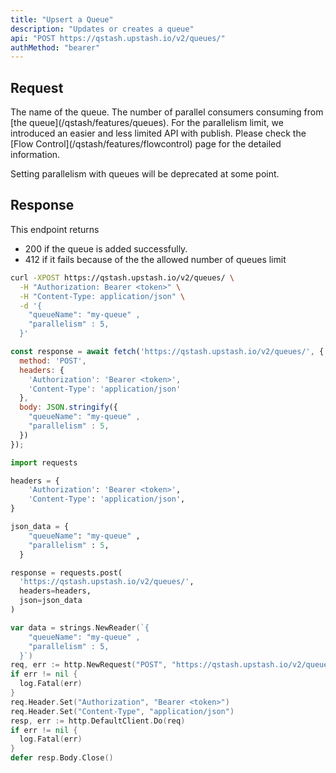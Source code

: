 ```yaml
---
title: "Upsert a Queue"
description: "Updates or creates a queue"
api: "POST https://qstash.upstash.io/v2/queues/"
authMethod: "bearer"
---
```



## Request

<ParamField body="queueName" type="string" required>
  The name of the queue. 
</ParamField>
<ParamField body="parallelism" type="int" required> 
  The number of parallel consumers consuming from [the queue](/qstash/features/queues).
  
<Warning>
For the parallelism limit, we introduced an easier and less limited API with publish. 
Please check the [Flow Control](/qstash/features/flowcontrol) page for the detailed information.

Setting parallelism with queues will be deprecated at some point.
</Warning>
</ParamField>

## Response

This endpoint returns 
- 200 if the queue is added successfully.
- 412 if it fails because of the the allowed number of queues limit

<RequestExample>

```sh curl
curl -XPOST https://qstash.upstash.io/v2/queues/ \
  -H "Authorization: Bearer <token>" \
  -H "Content-Type: application/json" \
  -d '{
    "queueName": "my-queue" , 
    "parallelism" : 5,
  }'
```

```js Node
const response = await fetch('https://qstash.upstash.io/v2/queues/', {
  method: 'POST',
  headers: {
    'Authorization': 'Bearer <token>',
    'Content-Type': 'application/json'
  },
  body: JSON.stringify({
    "queueName": "my-queue" , 
    "parallelism" : 5,
  })
});
```

```python Python
import requests

headers = {
    'Authorization': 'Bearer <token>',
    'Content-Type': 'application/json',
}

json_data = {
    "queueName": "my-queue" , 
    "parallelism" : 5,
  }

response = requests.post(
  'https://qstash.upstash.io/v2/queues/',
  headers=headers, 
  json=json_data
)
```

```go Go 
var data = strings.NewReader(`{
    "queueName": "my-queue" , 
    "parallelism" : 5,
  }`)
req, err := http.NewRequest("POST", "https://qstash.upstash.io/v2/queues/", data)
if err != nil {
  log.Fatal(err)
}
req.Header.Set("Authorization", "Bearer <token>")
req.Header.Set("Content-Type", "application/json")
resp, err := http.DefaultClient.Do(req)
if err != nil {
  log.Fatal(err)
}
defer resp.Body.Close()
```

</RequestExample>
